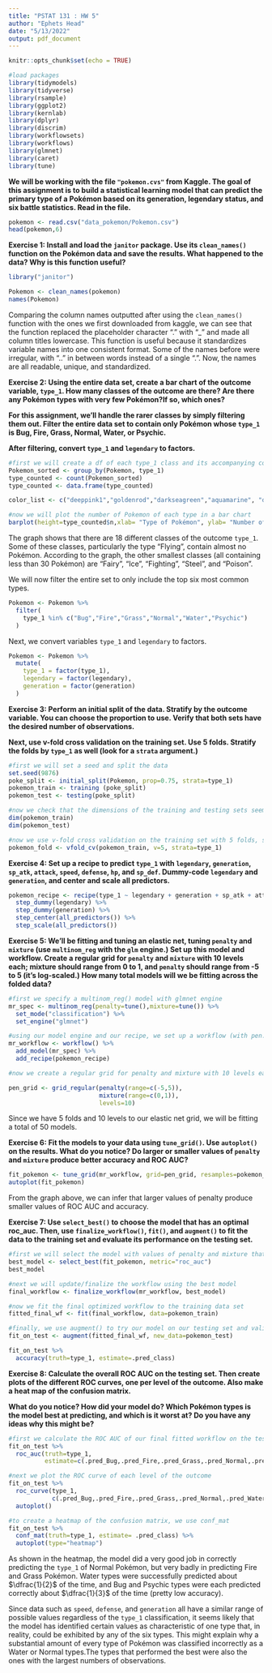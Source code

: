 ```yaml
---
title: "PSTAT 131 : HW 5"
author: "Ephets Head"
date: "5/13/2022"
output: pdf_document
---
```


```r
knitr::opts_chunk$set(echo = TRUE)

```

```r
#load packages
library(tidymodels)
library(tidyverse)
library(rsample)
library(ggplot2)
library(kernlab)
library(dplyr)
library(discrim)
library(workflowsets)
library(workflows)
library(glmnet)
library(caret)
library(tune)
```

**We will be working with the file `"pokemon.cvs"` from Kaggle. The goal of this assignment is to build a statistical learning model that can predict the primary type of a Pokémon based on its generation, legendary status, and six battle statistics. Read in the file.**

```r
pokemon <- read.csv("data_pokemon/Pokemon.csv")
head(pokemon,6)
```

**Exercise 1: Install and load the `janitor` package. Use its `clean_names()` function on the Pokémon data and save the results. What happened to the data? Why is this function useful?**

```r
library("janitor")

Pokemon <- clean_names(pokemon)
names(Pokemon)
```

Comparing the column names outputted after using the `clean_names()` function with the ones we first downloaded from kaggle, we can see that the function replaced the placeholder character "." with "_" and made all column titles lowercase. This function is useful because it standardizes variable names into one consistent format. Some of the names before were irregular, with ".." in between words instead of a single ".". Now, the names are all readable, unique, and standardized. 

**Exercise 2: Using the entire data set, create a bar chart of the outcome variable, `type_1`. How many classes of the outcome are there? Are there any Pokémon types with very few Pokémon?If so, which ones?**

**For this assignment, we'll handle the rarer classes by simply filtering them out. Filter the entire data set to contain only Pokémon whose `type_1` is Bug, Fire, Grass, Normal, Water, or Psychic. **

**After filtering, convert `type_1` and `legendary` to factors. **

```r
#first we will create a df of each type_1 class and its accompanying count
Pokemon_sorted <- group_by(Pokemon, type_1)
type_counted <- count(Pokemon_sorted)
type_counted <- data.frame(type_counted)

color_list <- c("deeppink1","goldenrod","darkseagreen","aquamarine", "darkorange","azure2","coral1","pink","blueviolet","darkgreen","bisque1","lightblue", "lavender","brown")

#now we will plot the number of Pokemon of each type in a bar chart
barplot(height=type_counted$n,xlab= "Type of Pokémon", ylab= "Number of Pokémon",names.arg=type_counted$type_1,ylim=c(0,120), cex.names=0.43, col=color_list)
```

The graph shows that there are 18 different classes of the outcome `type_1`. Some of these classes, particularly the type "Flying", contain almost no Pokémon. According to the graph, the other smallest classes (all containing less than 30 Pokémon) are "Fairy", "Ice", "Fighting", "Steel", and "Poison".

We will now filter the entire set to only include the top six most common types.

```r
Pokemon <- Pokemon %>%
  filter(
    type_1 %in% c("Bug","Fire","Grass","Normal","Water","Psychic")
  )
```

Next, we convert variables `type_1` and `legendary` to factors. 

```r
Pokemon <- Pokemon %>%
  mutate(
    type_1 = factor(type_1),
    legendary = factor(legendary),
    generation = factor(generation)
  )
```

**Exercise 3: Perform an initial split of the data. Stratify by the outcome variable. You can choose the proportion to use. Verify that both sets have the desired number of observations.**

**Next, use v-fold cross validation on the training set. Use 5 folds. Stratify the folds by `type_1` as well (look for a `strata` argument.)**

```r
#first we will set a seed and split the data
set.seed(9876)
poke_split <- initial_split(Pokemon, prop=0.75, strata=type_1)
pokemon_train <- training (poke_split)
pokemon_test <- testing(poke_split)

#now we check that the dimensions of the training and testing sets seem correct
dim(pokemon_train)
dim(pokemon_test)
```

```r
#now we use v-fold cross validation on the training set with 5 folds, stratified by type_1
pokemon_fold <- vfold_cv(pokemon_train, v=5, strata=type_1)
```

**Exercise 4: Set up a recipe to predict `type_1` with `legendary`, `generation`, `sp_atk`, `attack`, `speed`, `defense`, `hp`, and `sp_def`. Dummy-code `legendary` and `generation`, and center and scale all predictors.**

```r
pokemon_recipe <- recipe(type_1 ~ legendary + generation + sp_atk + attack + speed + defense + hp + sp_def, data=pokemon_train) %>%
  step_dummy(legendary) %>%
  step_dummy(generation) %>%
  step_center(all_predictors()) %>%
  step_scale(all_predictors())

```

**Exercise 5: We'll be fitting and tuning an elastic net, tuning `penalty` and `mixture` (use `multinom_reg` with the `glm` engine.) Set up this model and workflow. Create a regular grid for `penalty` and `mixture` with 10 levels each; mixture should range from 0 to 1, and `penalty` should range from -5 to 5 (it's log-scaled.) How many total models will we be fitting across the folded data?**

```r

#first we specify a multinom_reg() model with glmnet engine
mr_spec <- multinom_reg(penalty=tune(),mixture=tune()) %>%
  set_mode("classification") %>%
  set_engine("glmnet")

#using our model engine and our recipe, we set up a workflow (with pen. and mix. tuned)
mr_workflow <- workflow() %>%
  add_model(mr_spec) %>%
  add_recipe(pokemon_recipe)

#now we create a regular grid for penalty and mixture with 10 levels each

pen_grid <- grid_regular(penalty(range=c(-5,5)),
                         mixture(range=c(0,1)),
                         levels=10)
```

Since we have 5 folds and 10 levels to our elastic net grid, we will be fitting a total of 50 models.

**Exercise 6: Fit the models to your data using `tune_grid()`. Use `autoplot()` on the results. What do you notice? Do larger or smaller values of `penalty` and `mixture` produce better accuracy and ROC AUC?**

```r
fit_pokemon <- tune_grid(mr_workflow, grid=pen_grid, resamples=pokemon_fold)
autoplot(fit_pokemon)

```

From the graph above, we can infer that larger values of penalty produce smaller values of ROC AUC and accuracy. 

**Exercise 7: Use `select_best()` to choose the model that has an optimal roc_auc. Then, use `finalize_workflow()`, `fit()`, and `augment()` to fit the data to the training set and evaluate its performance on the testing set.**

```r
#first we will select the model with values of penalty and mixture that optimize ROC AUC
best_model <- select_best(fit_pokemon, metric="roc_auc")
best_model
```

```r
#next we will update/finalize the workflow using the best model
final_workflow <- finalize_workflow(mr_workflow, best_model)

#now we fit the final optimized workflow to the training data set
fitted_final_wf <- fit(final_workflow, data=pokemon_train)

#finally, we use augment() to try our model on our testing set and validate its performance
fit_on_test <- augment(fitted_final_wf, new_data=pokemon_test) 

fit_on_test %>%
  accuracy(truth=type_1, estimate=.pred_class)
```


**Exercise 8: Calculate the overall ROC AUC on the testing set. Then create plots of the different ROC curves, one per level of the outcome. Also make a heat map of the confusion matrix.**

**What do you notice? How did your model do? Which Pokémon types is the model best at predicting, and which is it worst at? Do you have any ideas why this might be?**

```r
#first we calculate the ROC AUC of our final fitted workflow on the testing data
fit_on_test %>%
  roc_auc(truth=type_1, 
          estimate=c(.pred_Bug,.pred_Fire,.pred_Grass,.pred_Normal,.pred_Water,.pred_Psychic))
```

```r
#next we plot the ROC curve of each level of the outcome
fit_on_test %>%
  roc_curve(type_1, 
            c(.pred_Bug,.pred_Fire,.pred_Grass,.pred_Normal,.pred_Water,.pred_Psychic))%>%
  autoplot()
```
```r
#to create a heatmap of the confusion matrix, we use conf_mat
fit_on_test %>%
  conf_mat(truth=type_1, estimate= .pred_class) %>%
  autoplot(type="heatmap")
```

As shown in the heatmap, the model did a very good job in correctly predicting the `type_1` of Normal Pokémon, but very badly in predicting Fire and Grass Pokémon. Water types were successfully predicted about $\dfrac{1}{2}$ of the time, and Bug and Psychic types were each predicted correctly about $\dfrac{1}{3}$ of the time (pretty low accuracy). 

Since data such as `speed`, `defense`, and `generation` all have a similar range of possible values regardless of the `type_1` classification, it seems likely that the model has identified certain values as characteristic of one type that, in reality, could be exhibited by any of the six types. This might explain why a substantial amount of every type of Pokémon was classified incorrectly as a Water or Normal types.The types that performed the best were also the ones with the largest numbers of observations. 

